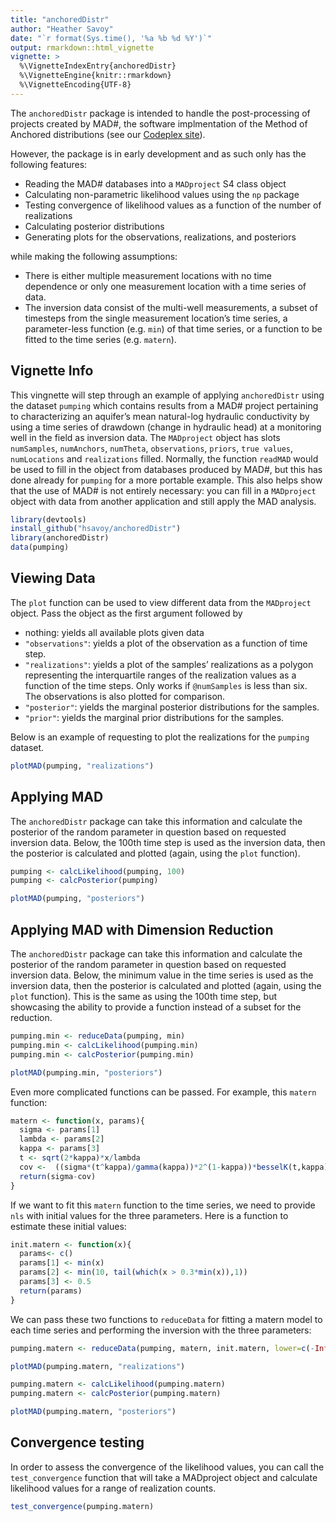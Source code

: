 ```yaml
---
title: "anchoredDistr"
author: "Heather Savoy"
date: "`r format(Sys.time(), '%a %b %d %Y')`"
output: rmarkdown::html_vignette
vignette: >
  %\VignetteIndexEntry{anchoredDistr}
  %\VignetteEngine{knitr::rmarkdown}
  %\VignetteEncoding{UTF-8}
---
```



The `anchoredDistr` package is intended to handle the post-processing of projects created by MAD#, the software implmentation of the Method of Anchored distributions (see our [Codeplex site](http://www.codeplex.com/mad)). 

However, the package is in early development and as such only has the following features:

- Reading the MAD# databases into a `MADproject` S4 class object
- Calculating non-parametric likelihood values using the `np` package 
- Testing convergence of likelihood values as a function of the number of realizations
- Calculating posterior distributions
- Generating plots for the observations, realizations, and posteriors

while making the following assumptions:

- There is either multiple measurement locations with no time dependence or only one measurement location with a time series of data.
- The inversion data consist of the multi-well measurements, a subset of timesteps from the single measurement location's time series, a parameter-less function (e.g. `min`) of that time series, or a function to be fitted to the time series (e.g. `matern`). 

## Vignette Info

This vingnette will step through an example of applying `anchoredDistr` using the dataset `pumping` which contains results from a MAD# project pertaining to characterizing an aquifer's mean natural-log hydraulic conductivity by using a time series of drawdown (change in hydraulic head) at a monitoring well in the field as inversion data. The `MADproject` object has slots `numSamples`, `numAnchors`, `numTheta`, `observations`, `priors`, `true values`, `numLocations` and `realizations` filled. Normally, the function `readMAD` would be used to fill in the object from databases produced by MAD#, but this has done already for `pumping` for a more portable example. This also helps show that the use of MAD# is not entirely necessary: you can fill in a `MADproject` object with data from another application and still apply the MAD analysis. 
```r
library(devtools)
install_github("hsavoy/anchoredDistr")
library(anchoredDistr)
data(pumping)
```

## Viewing Data
The `plot` function can be used to view different data from the `MADproject` object. Pass the object as the first argument followed  by

- nothing: yields all available plots given data
- `"observations"`: yields a plot of the observation as a function of time step.
- `"realizations"`: yields a plot of the samples' realizations as a polygon representing the interquartile ranges of the realization values as a function of the time steps. Only works if `@numSamples` is less than six. The observations is also plotted for comparison.
- `"posterior"`: yields the marginal posterior distributions for the samples. 
- `"prior"`: yields the marginal prior distributions for the samples.

Below is an example of requesting to plot the realizations for the `pumping` dataset.
```r
plotMAD(pumping, "realizations")
```
 
## Applying MAD
The `anchoredDistr` package can take this information and calculate the posterior of the random parameter in question based on requested inversion data. Below, the 100th time step is used as the inversion data, then the posterior is calculated and plotted (again, using the `plot` function).

```r
pumping <- calcLikelihood(pumping, 100)
pumping <- calcPosterior(pumping)
```
```r
plotMAD(pumping, "posteriors")
```

## Applying MAD with Dimension Reduction
The `anchoredDistr` package can take this information and calculate the posterior of the random parameter in question based on requested inversion data. Below, the minimum value in the time series is used as the inversion data, then the posterior is calculated and plotted (again, using the `plot` function). This is the same as using the 100th time step, but showcasing the ability to provide a function instead of a subset for the reduction.

```r
pumping.min <- reduceData(pumping, min)
pumping.min <- calcLikelihood(pumping.min)
pumping.min <- calcPosterior(pumping.min)
```
```r
plotMAD(pumping.min, "posteriors")
```

Even more complicated functions can be passed. For example, this `matern` function:
```r
matern <- function(x, params){
  sigma <- params[1]
  lambda <- params[2]
  kappa <- params[3]  
  t <- sqrt(2*kappa)*x/lambda
  cov <-  ((sigma*(t^kappa)/gamma(kappa))*2^(1-kappa))*besselK(t,kappa)
  return(sigma-cov)
}
```
If we want to fit this `matern` function to the time series, we need to provide `nls` with initial values for the three parameters. Here is a function to estimate these initial values:
```r
init.matern <- function(x){
  params<- c()
  params[1] <- min(x)
  params[2] <- min(10, tail(which(x > 0.3*min(x)),1)) 
  params[3] <- 0.5
  return(params)
}
```
We can pass these two functions to `reduceData` for fitting a matern model to each time series and performing the inversion with the three parameters:
```r
pumping.matern <- reduceData(pumping, matern, init.matern, lower=c(-Inf,1,0.1), upper=c(0,100,3), algorithm="port")
```
```r
plotMAD(pumping.matern, "realizations")
```
```r
pumping.matern <- calcLikelihood(pumping.matern)
pumping.matern <- calcPosterior(pumping.matern)
```
```r
plotMAD(pumping.matern, "posteriors")
```

## Convergence testing
In order to assess the convergence of the likelihood values, you can call the 
`test_convergence` function that will take a MADproject object and calculate
likelihood values for a range of realization counts.
```r
test_convergence(pumping.matern)
```


